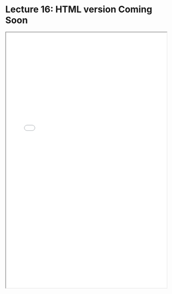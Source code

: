 # Lecture 16: HTML version Coming Soon

<iframe src="../lectures/Econ 106 Lecture 16.pdf" width="100%" height="800px"></iframe>
